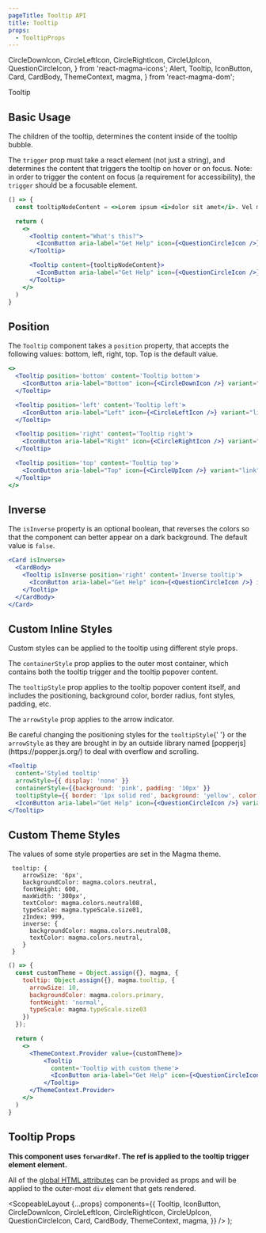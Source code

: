 ```yaml
---
pageTitle: Tooltip API
title: Tooltip
props:
  - TooltipProps
---
```


  CircleDownIcon,
  CircleLeftIcon,
  CircleRightIcon,
  CircleUpIcon,
  QuestionCircleIcon,
} from 'react-magma-icons';
  Alert,
  Tooltip,
  IconButton,
  Card,
  CardBody,
  ThemeContext,
  magma,
} from 'react-magma-dom';

<DocsHeading to="/design/tooltips/" type="api">
  Tooltip
</DocsHeading>

## Basic Usage

The children of the tooltip, determines the content inside of the tooltip bubble.

The `trigger` prop must take a react element (not just a string), and determines the content that triggers the tooltip on hover or on focus. Note: in order to trigger the content on focus (a requirement for accessibility), the `trigger` should be a focusable element.

```.jsx
() => {
  const tooltipNodeContent = <>Lorem ipsum <i>dolor sit amet</i>. Vel molestie no, ut vim.</>

  return (
    <>
      <Tooltip content="What's this?">
        <IconButton aria-label="Get Help" icon={<QuestionCircleIcon />} variant="link" />
      </Tooltip>

      <Tooltip content={tooltipNodeContent}>
        <IconButton aria-label="Get Help" icon={<QuestionCircleIcon />} variant="link" />
      </Tooltip>
    </>
  )
}
```

## Position

The `Tooltip` component takes a `position` property, that accepts the following values: bottom, left, right, top. Top is the default value.

```.jsx
<>
  <Tooltip position='bottom' content='Tooltip bottom'>
    <IconButton aria-label="Bottom" icon={<CircleDownIcon />} variant="link" />
  </Tooltip>

  <Tooltip position='left' content='Tooltip left'>
    <IconButton aria-label="Left" icon={<CircleLeftIcon />} variant="link" />
  </Tooltip>

  <Tooltip position='right' content='Tooltip right'>
    <IconButton aria-label="Right" icon={<CircleRightIcon />} variant="link" />
  </Tooltip>

  <Tooltip position='top' content='Tooltip top'>
    <IconButton aria-label="Top" icon={<CircleUpIcon />} variant="link" />
  </Tooltip>
</>
```

## Inverse

The `isInverse` property is an optional boolean, that reverses the colors so that the component can better appear on a dark background.
The default value is `false`.

```.jsx
<Card isInverse>
  <CardBody>
    <Tooltip isInverse position='right' content='Inverse tooltip'>
      <IconButton aria-label="Get Help" icon={<QuestionCircleIcon />} isInverse variant="link" />
    </Tooltip>
  </CardBody>
</Card>
```

## Custom Inline Styles

Custom styles can be applied to the tooltip using different style props.

The `containerStyle` prop applies to the outer most container, which contains both the tooltip trigger and the tooltip popover content.

The `tooltipStyle` prop applies to the tooltip popover content itself, and includes the positioning, background color, border radius, font styles, padding, etc.

The `arrowStyle` prop applies to the arrow indicator.

<Alert variant="warning">
  Be careful changing the positioning styles for the <code>tooltipStyle</code>{' '}
  or the <code>arrowStyle</code> as they are brought in by an outside library
  named [popperjs](https://popper.js.org/) to deal with overflow and scrolling.
</Alert>

```.jsx
<Tooltip
  content='Styled tooltip'
  arrowStyle={{ display: 'none' }}
  containerStyle={{background: 'pink', padding: '10px' }}
  tooltipStyle={{ border: '1px solid red', background: 'yellow', color: 'black', padding: '10px' }}>
  <IconButton aria-label="Get Help" icon={<QuestionCircleIcon />} variant="link" />
</Tooltip>
```

## Custom Theme Styles

The values of some style properties are set in the Magma theme.

```
 tooltip: {
    arrowSize: '6px',
    backgroundColor: magma.colors.neutral,
    fontWeight: 600,
    maxWidth: '300px',
    textColor: magma.colors.neutral08,
    typeScale: magma.typeScale.size01,
    zIndex: 999,
    inverse: {
      backgroundColor: magma.colors.neutral08,
      textColor: magma.colors.neutral,
    }
 }
```

```.jsx
() => {
  const customTheme = Object.assign({}, magma, {
    tooltip: Object.assign({}, magma.tooltip, {
      arrowSize: 10,
      backgroundColor: magma.colors.primary,
      fontWeight: 'normal',
      typeScale: magma.typeScale.size03
    })
  });

  return (
    <>
      <ThemeContext.Provider value={customTheme}>
          <Tooltip
            content='Tooltip with custom theme'>
            <IconButton aria-label="Get Help" icon={<QuestionCircleIcon />} variant="link" />
          </Tooltip>
      </ThemeContext.Provider>
    </>
  )
}
```

## Tooltip Props

**This component uses `forwardRef`. The ref is applied to the tooltip trigger element element.**

All of the [global HTML attributes](https://developer.mozilla.org/en-US/docs/Web/HTML/Global_attributes) can be provided as props and will be applied to the outer-most `div` element that gets rendered.

<TooltipProps />

  <ScopeableLayout
    {...props}
    components={{
      Tooltip,
      IconButton,
      CircleDownIcon,
      CircleLeftIcon,
      CircleRightIcon,
      CircleUpIcon,
      QuestionCircleIcon,
      Card,
      CardBody,
      ThemeContext,
      magma,
    }}
  />
);
